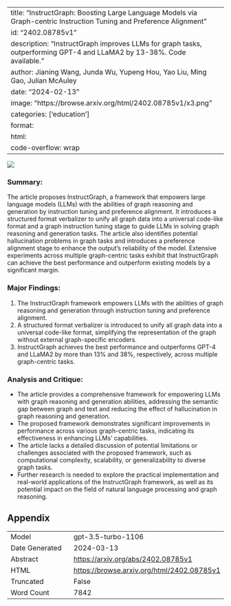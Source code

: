 
---
title: "InstructGraph: Boosting Large Language Models via Graph-centric Instruction Tuning and Preference Alignment"
id: "2402.08785v1"
description: "InstructGraph improves LLMs for graph tasks, outperforming GPT-4 and LLaMA2 by 13-38%. Code available."
author: Jianing Wang, Junda Wu, Yupeng Hou, Yao Liu, Ming Gao, Julian McAuley
date: "2024-02-13"
image: "https://browse.arxiv.org/html/2402.08785v1/x3.png"
categories: ['education']
format:
  html:
    code-overflow: wrap
---

![](https://browse.arxiv.org/html/2402.08785v1/x3.png)

### **Summary:**
The article proposes InstructGraph, a framework that empowers large language models (LLMs) with the abilities of graph reasoning and generation by instruction tuning and preference alignment. It introduces a structured format verbalizer to unify all graph data into a universal code-like format and a graph instruction tuning stage to guide LLMs in solving graph reasoning and generation tasks. The article also identifies potential hallucination problems in graph tasks and introduces a preference alignment stage to enhance the output's reliability of the model. Extensive experiments across multiple graph-centric tasks exhibit that InstructGraph can achieve the best performance and outperform existing models by a significant margin.

### **Major Findings:**
1. The InstructGraph framework empowers LLMs with the abilities of graph reasoning and generation through instruction tuning and preference alignment.
2. A structured format verbalizer is introduced to unify all graph data into a universal code-like format, simplifying the representation of the graph without external graph-specific encoders.
3. InstructGraph achieves the best performance and outperforms GPT-4 and LLaMA2 by more than 13% and 38%, respectively, across multiple graph-centric tasks.

### **Analysis and Critique:**
- The article provides a comprehensive framework for empowering LLMs with graph reasoning and generation abilities, addressing the semantic gap between graph and text and reducing the effect of hallucination in graph reasoning and generation.
- The proposed framework demonstrates significant improvements in performance across various graph-centric tasks, indicating its effectiveness in enhancing LLMs' capabilities.
- The article lacks a detailed discussion of potential limitations or challenges associated with the proposed framework, such as computational complexity, scalability, or generalizability to diverse graph tasks.
- Further research is needed to explore the practical implementation and real-world applications of the InstructGraph framework, as well as its potential impact on the field of natural language processing and graph reasoning.

## Appendix

|          |          |
|----------|----------|
| Model     | gpt-3.5-turbo-1106       |
| Date Generated     | 2024-03-13       |
| Abstract | [https://arxiv.org/abs/2402.08785v1](https://arxiv.org/abs/2402.08785v1)        |
| HTML     | [https://browse.arxiv.org/html/2402.08785v1](https://browse.arxiv.org/html/2402.08785v1)       |
| Truncated       | False       |
| Word Count       | 7842       |